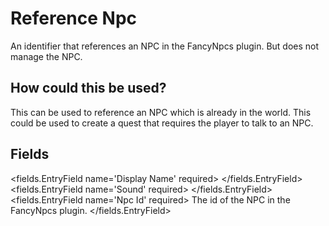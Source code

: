 
# Reference Npc 

<DeprecationWarning message='Use the EntityAdapter instead' />


An identifier that references an NPC in the FancyNpcs plugin. But does not manage the NPC.

## How could this be used?

This can be used to reference an NPC which is already in the world. This could be used to create a quest that requires the player to talk to an NPC.


## Fields

<fields.EntryField name='Display Name' required>
</fields.EntryField>
<fields.EntryField name='Sound' required>
</fields.EntryField>
<fields.EntryField name='Npc Id' required>
     The id of the NPC in the FancyNpcs plugin.
</fields.EntryField>
